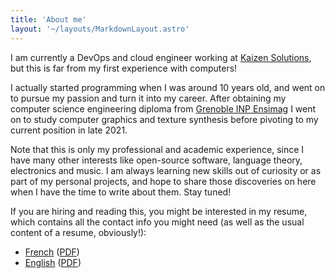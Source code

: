 ```yaml
---
title: 'About me'
layout: '~/layouts/MarkdownLayout.astro'
---
```


I am currently a DevOps and cloud engineer working at [Kaizen
Solutions](https://kaizen-solutions.net/), but this is far from my first
experience with computers!

I actually started programming when I was around 10 years old, and went on to
pursue my passion and turn it into my career. After obtaining my computer
science engineering diploma from [Grenoble INP
Ensimag](https://ensimag.grenoble-inp.fr/) I went on to study computer graphics
and texture synthesis before pivoting to my current position in late 2021.

Note that this is only my professional and academic experience, since I have
many other interests like open-source software, language theory, electronics
and music. I am always learning new skills out of curiosity or as part of my
personal projects, and hope to share those discoveries on here when I have the
time to write about them. Stay tuned!

If you are hiring and reading this, you might be interested in my resume, which
contains all the contact info you might need (as well as the usual content of a
resume, obviously!):

- [French](resume/fr/) ([PDF](resume/fr.pdf))
- [English](resume/en/) ([PDF](resume/en.pdf))
